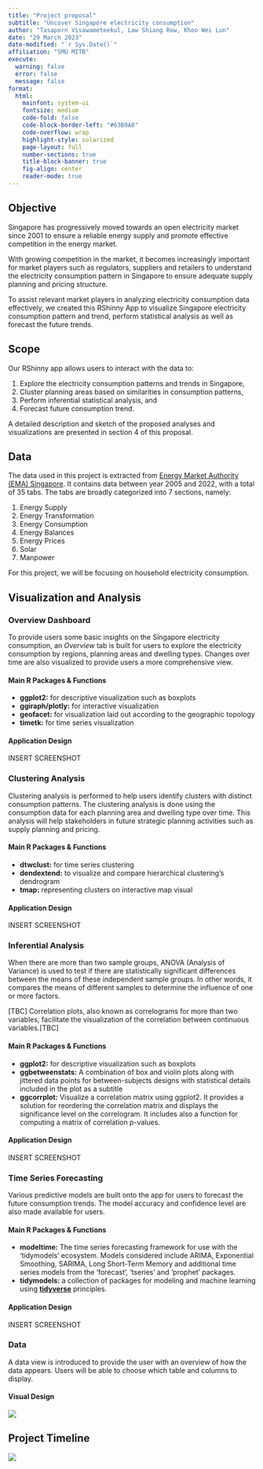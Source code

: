 ```yaml
---
title: "Project proposal"
subtitle: "Uncover Singapore electricity consumption"
author: "Tasaporn Visawameteekul, Law Shiang Row, Khoo Wei Lun"
date: "29 March 2023"
date-modified: "`r Sys.Date()`"
affiliation: "SMU MITB"
execute:
  warning: false
  error: false
  message: false
format: 
  html:
    mainfont: system-ui
    fontsize: medium
    code-fold: false
    code-block-border-left: "#63B9A0"
    code-overflow: wrap
    highlight-style: solarized
    page-layout: full
    number-sections: true
    title-block-banner: true
    fig-align: center
    reader-mode: true
---
```


## Objective

Singapore has progressively moved towards an open electricity market since 2001 to ensure a reliable energy supply and promote effective competition in the energy market.

With growing competition in the market, it becomes increasingly important for market players such as regulators, suppliers and retailers to understand the electricity consumption pattern in Singapore to ensure adequate supply planning and pricing structure.

To assist relevant market players in analyzing electricity consumption data effectively, we created this RShinny App to visualize Singapore electricity consumption pattern and trend, perform statistical analysis as well as forecast the future trends.

## Scope

Our RShinny app allows users to interact with the data to:

1.  Explore the electricity consumption patterns and trends in Singapore,
2.  Cluster planning areas based on similarities in consumption patterns,
3.  Perform inferential statistical analysis, and
4.  Forecast future consumption trend.

A detailed description and sketch of the proposed analyses and visualizations are presented in section 4 of this proposal.

## Data

The data used in this project is extracted from [Energy Market Authority (EMA) Singapore](https://www.ema.gov.sg/Singapore_Energy_Statistics.aspx). It contains data between year 2005 and 2022, with a total of 35 tabs. The tabs are broadly categorized into 7 sections, namely:

1.  Energy Supply
2.  Energy Transformation
3.  Energy Consumption
4.  Energy Balances
5.  Energy Prices
6.  Solar
7.  Manpower

For this project, we will be focusing on household electricity consumption.

## Visualization and Analysis

### Overview Dashboard

To provide users some basic insights on the Singapore electricity consumption, an *Overview* tab is built for users to explore the electricity consumption by regions, planning areas and dwelling types. Changes over time are also visualized to provide users a more comprehensive view.

#### Main R Packages & Functions

-   **ggplot2:** for descriptive visualization such as boxplots
-   **ggiraph/plotly:** for interactive visualization
-   **geofacet:** for visualization laid out according to the geographic topology
-   **timetk:** for time series visualization

#### Application Design

INSERT SCREENSHOT

### Clustering Analysis

Clustering analysis is performed to help users identify clusters with distinct consumption patterns. The clustering analysis is done using the consumption data for each planning area and dwelling type over time. This analysis will help stakeholders in future strategic planning activities such as supply planning and pricing.

#### Main R Packages & Functions

-   **dtwclust:** for time series clustering
-   **dendextend:** to visualize and compare hierarchical clustering's dendrogram
-   **tmap:** representing clusters on interactive map visual

#### Application Design

INSERT SCREENSHOT

### Inferential Analysis

When there are more than two sample groups, ANOVA (Analysis of Variance) is used to test if there are statistically significant differences between the means of these independent sample groups. In other words, it compares the means of different samples to determine the influence of one or more factors.

\[TBC\] Correlation plots, also known as correlograms for more than two variables, facilitate the visualization of the correlation between continuous variables.\[TBC\]

#### Main R Packages & Functions

-   **ggplot2:** for descriptive visualization such as boxplots
-   **ggbetweenstats:** A combination of box and violin plots along with jittered data points for between-subjects designs with statistical details included in the plot as a subtitle
-   **ggcorrplot:** Visualize a correlation matrix using ggplot2. It provides a solution for reordering the correlation matrix and displays the significance level on the correlogram. It includes also a function for computing a matrix of correlation p-values.

#### Application Design

INSERT SCREENSHOT

### Time Series Forecasting

Various predictive models are built onto the app for users to forecast the future consumption trends. The model accuracy and confidence level are also made available for users.

#### Main R Packages & Functions

-   **modeltime:** The time series forecasting framework for use with the 'tidymodels' ecosystem. Models considered include ARIMA, Exponential Smoothing, SARIMA, Long Short-Term Memory and additional time series models from the 'forecast', 'tseries' and 'prophet' packages.
-   **tidymodels:** a collection of packages for modeling and machine learning using [**tidyverse**](https://www.tidyverse.org/) principles.

#### Application Design

INSERT SCREENSHOT

### Data

A data view is introduced to provide the user with an overview of how the data appears. Users will be able to choose which table and columns to display.

#### Visual Design

![](images/DesignDraft10.png)

## Project Timeline

![](images/Project%20timeline.png)
